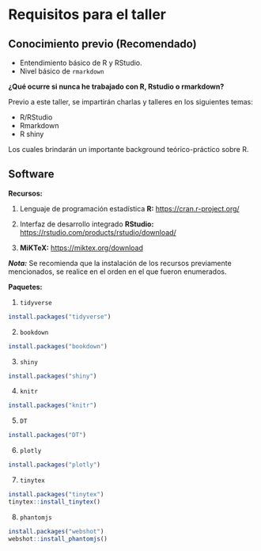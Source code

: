 # Requisitos para el taller {#requi}

## Conocimiento previo (Recomendado)

- Entendimiento básico de R y RStudio.
- Nivel básico de ``rmarkdown``

**¿Qué ocurre si nunca he trabajado con R, Rstudio o rmarkdown?**

Previo a este taller, se impartirán charlas y talleres en los siguientes temas:

- R/RStudio
- Rmarkdown
- R shiny

Los cuales brindarán un importante background teórico-práctico sobre R.

## Software

**Recursos:**

1. Lenguaje de programación estadística **R:** <https://cran.r-project.org/>

1. Interfaz de desarrollo integrado **RStudio:** <https://rstudio.com/products/rstudio/download/>

1. **MiKTeX:** <https://miktex.org/download>

***Nota:*** Se recomienda que la instalación de los recursos previamente mencionados, se realice en el orden en el que fueron enumerados.

**Paquetes:**

1. ``tidyverse``

```r
install.packages("tidyverse")
```

2. ``bookdown``

```r
install.packages("bookdown")
```

3. ``shiny``

```r
install.packages("shiny")
```

4. ``knitr``

```r
install.packages("knitr")
```

5. ``DT``

```r
install.packages("DT")
```

6. ``plotly``

```r
install.packages("plotly")
```

7. ``tinytex``

```r
install.packages("tinytex")
tinytex::install_tinytex()
```

8. ``phantomjs``

```r
install.packages("webshot")
webshot::install_phantomjs()
```
